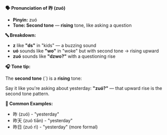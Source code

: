 **🗣️ Pronunciation of 昨 (zuó)**

- **Pinyin:** zuó
- **Tone: Second tone** — **rising** tone, like asking a question

**🔤 Breakdown:**

- **z** like **"ds"** in "kids" — a buzzing sound
- **uó** sounds like **"wo"** in "woke" but with second tone → rising upward
- **zuó** sounds like **"dzwo?"** with a questioning rise

**🎧 Tone tip:**

The **second tone** (ˊ) is a **rising** tone:

Say it like you're asking about yesterday: **"zuó?"** — that upward rise is the second tone pattern.

**📝 Common Examples:**

- 昨 (zuó) - "yesterday"
- 昨天 (zuó tiān) - "yesterday"
- 昨日 (zuó rì) - "yesterday" (more formal)
